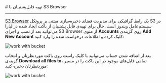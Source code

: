 

<Layout>
<Head>
<title>مستندات تهیه فایل پشتیبان با S3 Browser از Object Storage - لیارا</title>
<meta property="og:title" content="مستندات خدمات رایانش ابری لیارا" />
<meta property="og:description" content="مستندات مربوط به نحوه تهیه فایل پشتیبان با ابزار S3 Browser از باکت در فضای ذخیره‌سازی ابری در لیارا"  />
</Head>
# تهیه فایل‌پشتیبان با S3 Browser
<hr className="mb-2" />

<a href="https://s3browser.com/" className="text-[#2196f3] ">S3 Browser</a> یک رابط گرافیکی برای مدیریت فضای ذخیره‌سازی مبتنی بر پروتکل S3 در سیستم‌عامل ویندوز است. حال برای تهیه‌ی فایل پشتیبان از باکت ایجاد شده در لیارا می‌توانید
بعد از نصب و اجرای S3 Browser از منوی **Accounts** روی گزینه‌ی **Add New Account** کلیک کرده و اطلاعات درخواست شده را وارد کنید:

<div className="h-4" />
<img src="https://media.liara.ir/docs/add-new-s3-browser-account.png" alt="work with bucket" />
<div className="h-4" />

بعد از اضافه شدن حساب می‌توانید با کلیک راست روی باکت موردنظرتان و انتخاب گزینه‌ی **Download all files to**، تمامی فایل‌های موجود در این باکت را در مسیر موردنظرتان ذخیره کنید:


<div className="h-4" />
<img src="https://media.liara.ir/docs/save-bucket-files-into-local-folder.png" alt="work with bucket" />
<div className="h-4" />

</Layout>